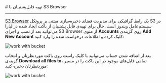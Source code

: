 

<Layout>
<Head>
<title>مستندات تهیه فایل پشتیبان با S3 Browser از Object Storage - لیارا</title>
<meta property="og:title" content="مستندات خدمات رایانش ابری لیارا" />
<meta property="og:description" content="مستندات مربوط به نحوه تهیه فایل پشتیبان با ابزار S3 Browser از باکت در فضای ذخیره‌سازی ابری در لیارا"  />
</Head>
# تهیه فایل‌پشتیبان با S3 Browser
<hr className="mb-2" />

<a href="https://s3browser.com/" className="text-[#2196f3] ">S3 Browser</a> یک رابط گرافیکی برای مدیریت فضای ذخیره‌سازی مبتنی بر پروتکل S3 در سیستم‌عامل ویندوز است. حال برای تهیه‌ی فایل پشتیبان از باکت ایجاد شده در لیارا می‌توانید
بعد از نصب و اجرای S3 Browser از منوی **Accounts** روی گزینه‌ی **Add New Account** کلیک کرده و اطلاعات درخواست شده را وارد کنید:

<div className="h-4" />
<img src="https://media.liara.ir/docs/add-new-s3-browser-account.png" alt="work with bucket" />
<div className="h-4" />

بعد از اضافه شدن حساب می‌توانید با کلیک راست روی باکت موردنظرتان و انتخاب گزینه‌ی **Download all files to**، تمامی فایل‌های موجود در این باکت را در مسیر موردنظرتان ذخیره کنید:


<div className="h-4" />
<img src="https://media.liara.ir/docs/save-bucket-files-into-local-folder.png" alt="work with bucket" />
<div className="h-4" />

</Layout>